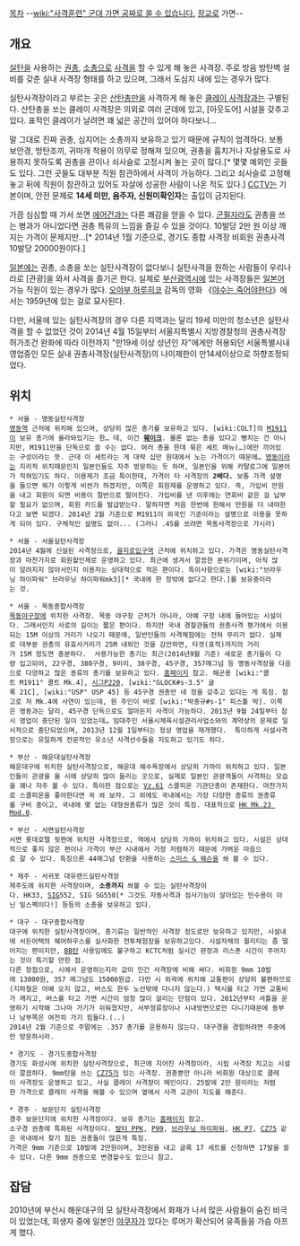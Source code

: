 [[목차]]
--[[wiki:"사격훈련" 군대 가면 공짜로 쏠 수 있습니다.]] [[장교]]로 가면--
== 개요 ==
[[실탄]]을 사용하는 [[권총]], [[소총]]으로 [[사격]]을 할 수 있게 해 놓은 사격장. 주로 방음 방탄벽 설비를 갖춘 실내 사격장 형태를 하고 있으며, 그래서 도심지 내에 있는 경우가 많다.

실탄사격장이라고 부르는 곳은 [[산탄총]]만을 사격하게 해 놓은 [[클레이 사격장]]과는 구별된다. 산탄총을 쏘는 클레이 사격장은 의외로 여러 군데에 있고, [아웃도어] 시설을 갖추고 있다. 표적인 클레이가 날려면 꽤 넓은 공간이 있어야 하다보니...

말 그대로 진짜 권총, 심지어는 소총까지 보유하고 있기 때문에 규칙이 엄격하다. 보통 보안경, 방탄조끼, 귀마개 착용이 의무로 정해져 있으며, 권총을 훔치거나 자살용도로 사용하지 못하도록 권총을 끈이나 쇠사슬로 고정시켜 놓는 곳이 많다.[* 몇몇 예외인 곳들도 있다. 그런 곳들도 대부분 직원 참관하에서 사격이 가능하다. 그리고 쇠사슬로 고정해놓고 뒤에 직원이 참관하고 있어도 자살에 성공한 사람이 나온 적도 있다.] [[CCTV]]는 기본이며, 안전 문제로 '''14세 미만, 음주자, 신원미확인자'''는 출입이 금지된다.

가끔 심심할 때 가서 쏘면 [[에어건]]과는 다른 쾌감을 얻을 수 있다. [[군필자]]라도 권총을 쓰는 병과가 아니었다면 권총 특유의 느낌을 즐길 수 있을 것이다. 10발당 2만 원 이상 깨지는 가격이 문제지만...[* 2014년 1월 기준으로, 경기도 종합 사격장 비회원 권총사격 10발당 20000원이다.]

[[일본]]에는 권총, 소총을 쏘는 실탄사격장이 없다보니 실탄사격을 원하는 사람들이 우리나라로 [관광]을 와서 사격을 즐기곤 한다. 실제로 [[부산광역시]]에 있는 사격장들은 [[일본어]] 가능 직원이 있는 경우가 많다. [[오야부 하루히코]] 감독의 영화 《[[야수는 죽어야한다]]》에서는 1959년에 있는 걸로 묘사된다.

다만, 서울에 있는 실탄사격장의 경우 다른 지역과는 달리 19세 미만의 청소년은 실탄사격을 할 수 없었던 것이 2014년 4월 15일부터 서울지특별시 지방경찰청의 권총사격장 허가조건 완화에 따라 이전까지 "만19세 이상 성년인 자"에게만 허용되던 서울특별시내 영업중인 모든 실내 권총사격장(실탄사격장)의 나이제한이 만14세이상으로 하향조정되었다.

== 위치 ==

 * 서울 - 명동실탄사격장
 [[명동역]] 근처에 위치해 있으며, 상당히 많은 총기를 보유하고 있다. [wiki:COLT]의 [[M1911]]이 보유 총기에 올라와있기는 한… 데, 이건 '''[[훼이크]]'''. 물론 없는 총을 있다고 뻥치는 건 아니지만, M1911만을 단독으로 쏠 수는 없다. 여러 총을 한데 묶은 세트 메뉴(…)에만 끼어있는 구성이라는 뜻. 근데 이 세트라는 게 대략 십만 원대에서 노는 가격이기 때문에… [[명동]]이라는 지리적 위치때문인지 일본인들도 자주 방문하는 듯 하며, 일본인을 위해 카탈로그에 일본어가 적혀있기도 하다. 이용제가 조금 특이한데, 가격이 타 사격장의 '''2배다.''' 보통 가격 설명을 들으면 뭐가 이렇게 비싼가 하겠지만, 이쪽은 회원제를 운영하고 있다. 즉, 가입비 만원을 내고 회원이 되면 비용이 절반으로 떨어진다. 가입비를 낸 이후에는 연회비 같은 걸 납부할 필요가 없으며, 회원 카드를 발급받는다. 말하자면 처음 한번에 한해서 만원을 더 내야한다고 보면 되겠다. 2014년 2월 기준으로 M1911이 외국인 기준이라는 설명으로 이용을 못하게 되어 있다. 구체적인 설명도 없이... (그러니 .45를 쏘려면 목동사격장으로 가시라)

 * 서울 - 서울실탄사격장
 2014년 4월에 신설된 사격장으로, [[을지로입구역]] 근처에 위치하고 있다. 가격은 명동실탄사격장과 마찬가지로 회원할인제로 운영하고 있다. 최근에 생겨서 깔끔한 분위기이며, 아직 많이 알려지지 않아서인지 이용자는 상대적으로 적은 편이다. 특이사항으로는 [wiki:"브라우닝 하이파워" 브라우닝 하이파워mk3][* 국내에 한 정밖에 없다고 한다.]를 보유중이라는 것.

 * 서울 - 목동종합사격장
 [[목동야구장]]에 위치한 사격장. 목동 야구장 근처가 아니라, 아예 구장 내에 들어있는 시설이다. 그래서인지 사로의 길이는 짧은 편이다. 하지만 국내 경찰관들의 권총사격 평가에서 이용되는 15M 이상의 거리가 나오기 때문에, 일반인들의 사격체험에는 전혀 무리가 없다. 실제로 대부분 권총의 유효사거리가 25M 내외인 것을 감안하면, 타겟(표적)까지의 거리가 15M 정도면 충분하다.  사용가능한 총기는 최근(2014년9월 기준) 새로운 총기들이 다량 입고되어, 22구경, 380구경, 9미리, 38구경, 45구경, 357매그넘 등 명동사격장을 다음으로 다양하고 많은 종류의 총기를 보유하고 있다. [http://shootingmaster.co.kr/main/ 홈페이지] 참고. 해군용 [wiki:"콜트 M1911" 콜트 Mk.4], [[시그P220]], [wiki:"GLOCK#s-3.5" 글록 21C], [wiki:"USP" USP 45] 등 45구경 권총만 네 정을 갖추고 있다는 게 특징. 참고로 저 Mk.4에 사연이 있는데, 원 주인이 바로 [wiki:"박종규#s-1" 피스톨 박]. 이쪽은 명동과는 달리, 45구경 단독으로도 얼마든지 사격이 가능하다. 2013년 9월 24일부터 잠시 영업이 중단된 일이 있었는데… 임대주인 서울시체육시설관리사업소와의 계약상의 문제로 일시적으로 중단되었으며, 2013년 12월 1일부터는 정상 영업을 재개했다.  특이하게 사설사격장으로는 유일하게 전문적인 유소년 사격선수들을 지도하고 있기도 하다.

 * 부산 - 해운대실탄사격장
 해운대구에 위치한 실탄사격장으로, 해운대 해수욕장에서 상당히 가까이 위치하고 있다. 일본인들이 관광을 올 시에 상당히 많이 들리는 곳으로, 실제로 일본인 관광객들이 사격하는 모습을 꽤나 자주 볼 수 있다. 특이한 점으로는 [[Vz.61]] 스콜피온 기관단총이 존재한다. 마찬가지로 스콜피온을 좋아한다면 꼭 쏴 보자. 그 외에도 국내에서는 가장 다양한 종류의 권총류를 구비 중이고, 국내에 몇 없는 대형권총류가 많은 것이 특징. 대표적으로 [[HK Mk.23 Mod.0]].

 * 부산 - 서면실탄사격장
 서면 롯데호텔 뒷편에 위치한 사격장으로, 역에서 상당히 가까이 위치하고 있다. 시설은 상대적으로 좋지 않은 편이나 가격이 부산 시내에서 가장 저렴하기 때문에 가벼운 마음으로 갈 수 있다. 특징으론 44매그넘 탄환을 사용하는 [[스미스 & 웨슨]]을 쏴 볼 수 있다.

 * 제주 - 서귀포 대유랜드실탄사격장
 제주도에 위치한 사격장이며, '''소총까지''' 쏴볼 수 있는 실탄사격장이다. HK33, [[SIG]]552, SIG SG550[* 그것도 자동사격과 점사기능이 살아있는 민수용이 아닌 밀스펙이다!] 등등의 소총을 보유하고 있다.

 * 대구 - 대구종합사격장
 대구에 위치한 실탄사격장이며, 총기류는 일반적인 사격장 정도로만 보유하고 있지만, 시설내에 서든어택의 웨어하우스를 실사화한 전투체험장을 보유하고있다. 시설자체의 퀄리티는 좀 떨어지는 편이지만, [[BB탄]] 사용임에도 불구하고 KCTC처럼 실시간 판정과 리스폰 시간이 주어지는 것이 특기할 만한 점. 
 다른 장점으로, 시에서 운영하는지라 값이 민간 사격장에 비해 싸다. 비회원 9mm 10발에 13000원, 357 매그넘도 15000원급. 다만 시 외곽에 위치해 교통편이 상당히 불편하므로(지하철은 아예 오지 않고, 버스도 한두 노선밖에 다니지 않는다.) 택시를 타고 가면 교통비가 깨지고, 버스를 타고 가면 시간이 엄청 많이 걸리는 단점이 있다. 2012년부터 셔틀을 운영하기 시작해 그나마 가기가 쉬워졌지만, 서부정류장이나 시내방면으로만 다니기때문에 동부나 남부쪽은 여전히 가기 힘들다.(..)
 2014년 2월 기준으로 주말에는 .357 총기를 운용하지 않는다. 대구경을 경험하려면 주중에만 방문하시라.

 * 경기도 - 경기도종합사격장
 경기도 화성시에 위치한 실탄사격장으로, 최근에 지어진 사격장이라, 시립 사격장 치고는 시설이 깔끔하다. 9mm탄을 쓰는 [[CZ75]]가 있는 사격장. 권총뿐만 아니라 비회원 대상으로 클레이 사격장도 운영하고 있고, 사실 클레이 사격장이 메인이다. 25발에 2만 원이라는 저렴한 가격으로 클레이 사격을 해볼 수 있으며 옆에서 사격 교관이 지도를 해준다.

 * 경주 - 보문단지 실탄사격장
 경주 보문단지에 위치한 사격장이다. 보유 총기는 [http://kjshooting.cafe24.com/gunlist.htm 홈페이지] 참고.
 소구경 권총에 특화된 사격장이다. [[발터 PPK]], [[P99]], [[브라우닝 하이파워]], [[HK P7]], [[CZ75]] 같은 국내에서 찾기 힘든 권총들이 많은게 특징.
 가격은 9mm 기준으로 10발에 2만원이며, 3만원을 내고 글록 17 세트를 신청하면 17발을 쏠수 있다. 다른 9mm 권총으로 변경할수도 있으니 참고.

== 잡담 ==
2010년에 부산시 해운대구의 모 실탄사격장에서 화재가 나서 많은 사람들이 숨진 비극이 있었는데, 희생자 중에 일본인 [[야쿠자]]가 있다는 루머가 확산되어 유족들을 가슴 아프게 했다.
